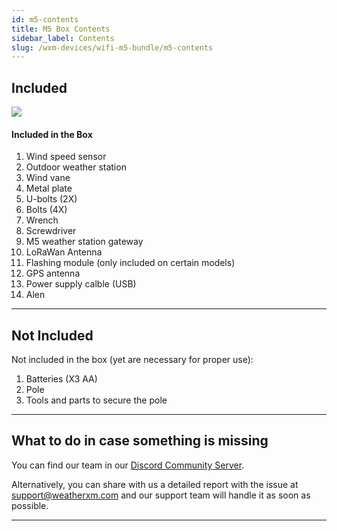 ```yaml
---
id: m5-contents
title: M5 Box Contents
sidebar_label: Contents
slug: /wxm-devices/wifi-m5-bundle/m5-contents
---
```



## Included

<section class="explanation">
  <img src={useBaseUrl("img/wxm-devices/wifi-m5-bundle/contents.svg")} />
  <div>
    <h4>Included in the Box</h4>
    <ol>
      <li>Wind speed sensor</li>
      <li>Outdoor weather station</li>
      <li>Wind vane</li>
      <li>Metal plate</li>
      <li>U-bolts (2X)</li>
      <li>Bolts (4X)</li>
      <li>Wrench</li>
      <li>Screwdriver</li>
      <li>M5 weather station gateway</li>
      <li>LoRaWan Antenna</li>
      <li>Flashing module (only included on certain models)</li>
      <li>GPS antenna</li>
      <li>Power supply calble (USB)</li>
      <li>Alen</li>
    </ol>
  </div>
</section>

<hr/>

## Not Included

Not included in the box (yet are necessary for proper use):
1. Batteries (X3 AA)
1. Pole
1. Tools and parts to secure the pole

<hr/>


## What to do in case something is missing

<p>You can find our team in our <a href="https://weatherxm.com/discord" target="_blank" rel="noopener noreferrer">Discord Community Server</a>.</p>

Alternatively, you can share with us a detailed report with the issue at support@weatherxm.com and our support team will handle it as soon as possible.

<hr/>

